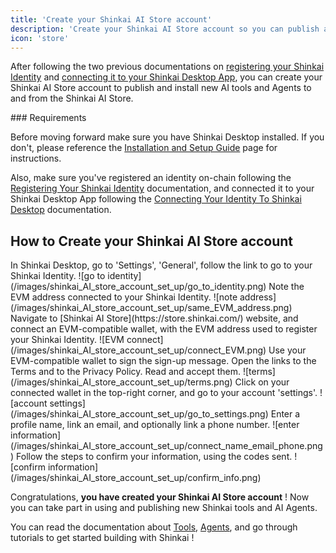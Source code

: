 ```yaml
---
title: 'Create your Shinkai AI Store account'
description: 'Create your Shinkai AI Store account so you can publish and install new AI tools and Agents'
icon: 'store'
---
```


After following the two previous documentations on [registering your Shinkai Identity](/advanced/shinkai-identity) and [connecting it to your Shinkai Desktop App](/advanced/connect-identity), you can create your Shinkai AI Store account to publish and install new AI tools and Agents to and from the Shinkai AI Store.

<Note>
### Requirements

Before moving forward make sure you have Shinkai Desktop installed. If you don't, please reference the [Installation and Setup Guide](/quickstart) page for instructions.

Also, make sure you've registered an identity on-chain following the [Registering Your Shinkai Identity](/advanced/shinkai-identity) documentation, and connected it to your Shinkai Desktop App following the [Connecting Your Identity To Shinkai Desktop](/advanced/connect-identity) documentation. 

</Note>

## How to Create your Shinkai AI Store account

<Steps titleSize="h3">
  <Step title="Connect the same EVM address">
    In Shinkai Desktop, go to 'Settings', 'General', follow the link to go to your Shinkai Identity.
    ![go to identity](/images/shinkai_AI_store_account_set_up/go_to_identity.png)
    Note the EVM address connected to your Shinkai Identity.
    ![note address](/images/shinkai_AI_store_account_set_up/same_EVM_address.png)
    Navigate to [Shinkai AI Store](https://store.shinkai.com/) website, and connect an EVM-compatible wallet, with the EVM address used to register your Shinkai Identity.
    ![EVM connect](/images/shinkai_AI_store_account_set_up/connect_EVM.png)
  </Step>

  <Step title="Confirm sign-up message with your wallet">
  Use your EVM-compatible wallet to sign the sign-up message.
  </Step>

  <Step title="Read and Accept Terms and Privacy Policy">
    Open the links to the Terms and to the Privacy Policy. Read and accept them. 
    ![terms](/images/shinkai_AI_store_account_set_up/terms.png)
  </Step>

  <Step title="Complete your information">
    Click on your connected wallet in the top-right corner, and go to your account 'settings'.
    ![account settings](/images/shinkai_AI_store_account_set_up/go_to_settings.png)
    Enter a profile name, link an email, and optionally link a phone number.
    ![enter information](/images/shinkai_AI_store_account_set_up/connect_name_email_phone.png)
    Follow the steps to confirm your information, using the codes sent.
    ![confirm information](/images/shinkai_AI_store_account_set_up/confirm_info.png)
  </Step>

</Steps>

Congratulations, **you have created your Shinkai AI Store account** ! Now you can take part in using and publishing new Shinkai tools and AI Agents.

You can read the documentation about [Tools](/basics/tools), [Agents](/advanced/agents), and go through tutorials to get started building with Shinkai !